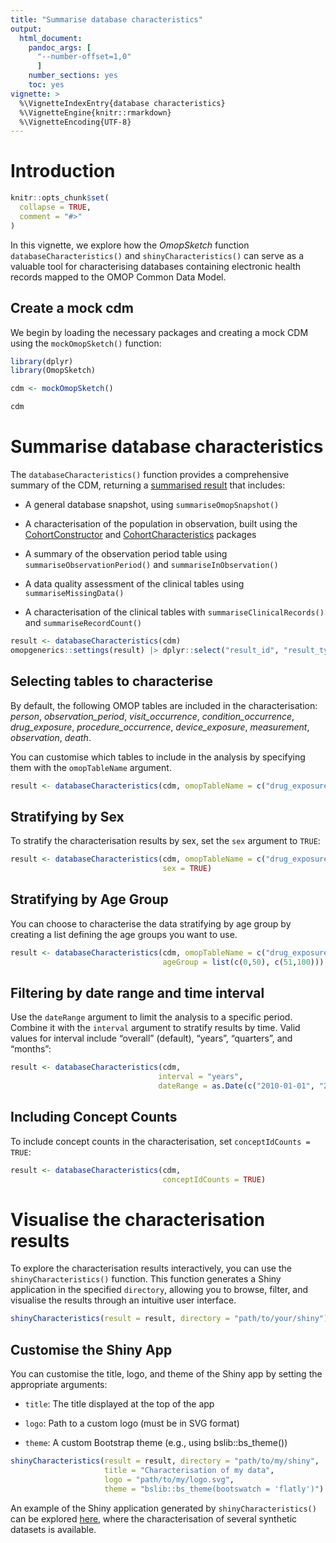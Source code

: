 ```yaml
---
title: "Summarise database characteristics"
output: 
  html_document:
    pandoc_args: [
      "--number-offset=1,0"
      ]
    number_sections: yes
    toc: yes
vignette: >
  %\VignetteIndexEntry{database characteristics}
  %\VignetteEngine{knitr::rmarkdown}
  %\VignetteEncoding{UTF-8}
---
```


# Introduction

```r
knitr::opts_chunk$set(
  collapse = TRUE,
  comment = "#>"
)

```

In this vignette, we explore how the *OmopSketch* function `databaseCharacteristics()` and `shinyCharacteristics()` can serve as a valuable tool for characterising databases containing electronic health records mapped to the OMOP Common Data Model.

## Create a mock cdm

We begin by loading the necessary packages and creating a mock CDM using the `mockOmopSketch()` function:

```r
library(dplyr)
library(OmopSketch)

cdm <- mockOmopSketch()

cdm
```

# Summarise database characteristics

The `databaseCharacteristics()` function provides a comprehensive summary of the CDM, returning a [summarised result](https://darwin-eu-dev.github.io/omopgenerics/articles/summarised_result.html) that includes:

-   A general database snapshot, using `summariseOmopSnapshot()`

-   A characterisation of the population in observation, built using the [CohortConstructor](https://ohdsi.github.io/CohortConstructor/) and [CohortCharacteristics](https://darwin-eu.github.io/CohortCharacteristics/) packages

-   A summary of the observation period table using `summariseObservationPeriod()` and `summariseInObservation()`

-   A data quality assessment of the clinical tables using `summariseMissingData()`

-   A characterisation of the clinical tables with `summariseClinicalRecords()` and `summariseRecordCount()`

```r
result <- databaseCharacteristics(cdm)
omopgenerics::settings(result) |> dplyr::select("result_id", "result_type", "package_name")
```

## Selecting tables to characterise

By default, the following OMOP tables are included in the characterisation: *person*, *observation_period*, *visit_occurrence*, *condition_occurrence*, *drug_exposure*, *procedure_occurrence*, *device_exposure*, *measurement*, *observation*, *death*.

You can customise which tables to include in the analysis by specifying them with the `omopTableName` argument.

```r
result <- databaseCharacteristics(cdm, omopTableName = c("drug_exposure", "condition_occurrence"))
```

## Stratifying by Sex

To stratify the characterisation results by sex, set the `sex` argument to `TRUE`:

```r
result <- databaseCharacteristics(cdm, omopTableName = c("drug_exposure", "condition_occurrence"),
                                  sex = TRUE)
```

## Stratifying by Age Group

You can choose to characterise the data stratifying by age group by creating a list defining the age groups you want to use.

```r
result <- databaseCharacteristics(cdm, omopTableName = c("drug_exposure", "condition_occurrence"),
                                  ageGroup = list(c(0,50), c(51,100)))
```

## Filtering by date range and time interval

Use the `dateRange` argument to limit the analysis to a specific period. Combine it with the `interval` argument to stratify results by time. Valid values for interval include "overall" (default), "years", "quarters", and "months":

```r
result <- databaseCharacteristics(cdm,
                                 interval = "years",
                                 dateRange = as.Date(c("2010-01-01", "2018-12-31")))
```

## Including Concept Counts

To include concept counts in the characterisation, set `conceptIdCounts = TRUE`:

```r
result <- databaseCharacteristics(cdm,
                                  conceptIdCounts = TRUE)
```

# Visualise the characterisation results

To explore the characterisation results interactively, you can use the `shinyCharacteristics()` function. This function generates a Shiny application in the specified `directory`, allowing you to browse, filter, and visualise the results through an intuitive user interface.

```r
shinyCharacteristics(result = result, directory = "path/to/your/shiny")
```

## Customise the Shiny App

You can customise the title, logo, and theme of the Shiny app by setting the appropriate arguments:

-   `title`: The title displayed at the top of the app

-   `logo`: Path to a custom logo (must be in SVG format)

-   `theme`: A custom Bootstrap theme (e.g., using bslib::bs_theme())

```r
shinyCharacteristics(result = result, directory = "path/to/my/shiny",
                     title = "Characterisation of my data",
                     logo = "path/to/my/logo.svg",
                     theme = "bslib::bs_theme(bootswatch = 'flatly')")
```

An example of the Shiny application generated by `shinyCharacteristics()` can be explored [here](https://dpa-pde-oxford.shinyapps.io/OmopSketchCharacterisation/), where the characterisation of several synthetic datasets is available.
